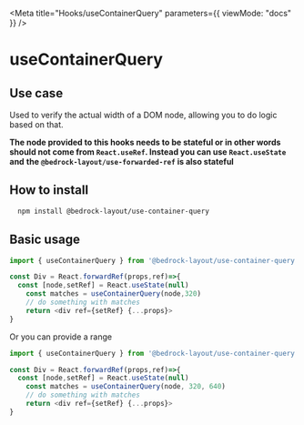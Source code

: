 
<Meta title="Hooks/useContainerQuery" parameters={{ viewMode: "docs" }} />

# useContainerQuery

## Use case

Used to verify the actual width of a DOM node, allowing you to do logic based on that.

**The node provided to this hooks needs to be stateful or in other words should not come from `React.useRef`. Instead you can use `React.useState` and**
**the `@bedrock-layout/use-forwarded-ref` is also stateful**

## How to install

```bash
  npm install @bedrock-layout/use-container-query
```

## Basic usage

```javascript
import { useContainerQuery } from '@bedrock-layout/use-container-query';

const Div = React.forwardRef(props,ref)=>{
  const [node,setRef] = React.useState(null)
    const matches = useContainerQuery(node,320)
    // do something with matches
    return <div ref={setRef} {...props}>
}
```

Or you can provide a range

```javascript
import { useContainerQuery } from '@bedrock-layout/use-container-query';

const Div = React.forwardRef(props,ref)=>{
  const [node,setRef] = React.useState(null)
    const matches = useContainerQuery(node, 320, 640)
    // do something with matches
    return <div ref={setRef} {...props}>
}
```
